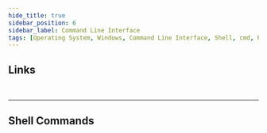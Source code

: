 ```yaml
---
hide_title: true
sidebar_position: 6
sidebar_label: Command Line Interface
tags: [Operating System, Windows, Command Line Interface, Shell, cmd, Powershell]
---
```


<CardChapter>

  ## Links


  <Card
    title='Microsoft Windows'
    description='Command Line Reference'
    to='https://learn.microsoft.com/en-us/windows-server/administration/windows-commands/windows-commands'
  />


</CardChapter>
<br/>

---



<CardChapter>

  ## Shell Commands

  <TableWindowsShellCommands/>

</CardChapter>
<br/>




